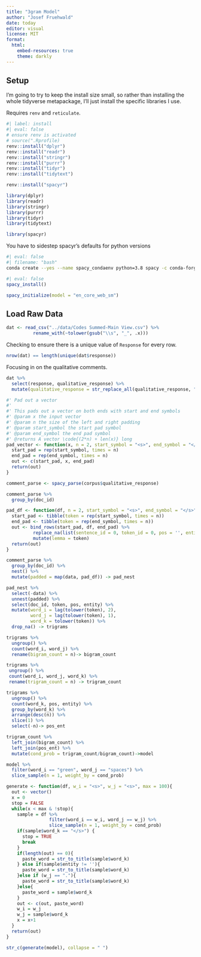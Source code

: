 ```yaml
---
title: "3gram Model"
author: "Josef Fruehwald"
date: today
editor: visual
license: MIT
format:
  html:
    embed-resources: true
    theme: darkly
---
```


## Setup

I'm going to try to keep the install size small, so rather than installing the whole tidyverse metapackage, I'll just install the specific libraries I use.

Requires `renv` and `reticulate`.

```r
#| label: install
#| eval: false
# ensure renv is activated
# source(".Rprofile)
renv::install("dplyr")
renv::install("readr")
renv::install("stringr")
renv::install("purrr")
renv::install("tidyr")
renv::install("tidytext")
```

```r
renv::install("spacyr")
```

```r
library(dplyr)
library(readr)
library(stringr)
library(purrr)
library(tidyr)
library(tidytext)
```

```r
library(spacyr)
```

You have to sidestep spacyr's defaults for python versions

```bash
#| eval: false
#| filename: "bash"
conda create --yes --name spacy_condaenv python=3.8 spacy -c conda-forge
```

```r
#| eval: false
spacy_install()
```

```r
spacy_initialize(model = "en_core_web_sm")
```

## Load Raw Data

```r
dat <- read_csv("../data/Codes Summed-Main View.csv") %>%
          rename_with(~tolower(gsub("\\s", "_", .x)))
```

Checking to ensure there is a unique value of `Response` for every row.

```r
nrow(dat) == length(unique(dat$response))
```

Focusing in on the qualitative comments.

```r
dat %>%
  select(response, qualitative_response) %>%
  mutate(qualitative_response = str_replace_all(qualitative_response, "\\s+", " "))-> corpus
```

```r
#' Pad out a vector
#' 
#' This pads out a vector on both ends with start and end symbols
#' @param x the input vector
#' @param n the size of the left and right padding
#' @param start_symbol the start pad symbol
#' @param end_symbol the end pad symbol
#' @returns A vector \code{(2*n) + len(x)} long
pad_vector <- function(x, n = 2, start_symbol = "<s>", end_symbol = "</s>"){
  start_pad = rep(start_symbol, times = n)
  end_pad = rep(end_symbol, times = n)
  out <- c(start_pad, x, end_pad)
  return(out)
}

```

```r
comment_parse <- spacy_parse(corpus$qualitative_response)
```

```r
comment_parse %>%
  group_by(doc_id)
```

```r
pad_df <- function(df, n = 2, start_symbol = "<s>", end_symbol = "</s>"){
  start_pad <- tibble(token = rep(start_symbol, times = n))
  end_pad <- tibble(token = rep(end_symbol, times = n))
  out <- bind_rows(start_pad, df, end_pad) %>%
          replace_na(list(sentence_id = 0, token_id = 0, pos = '', entity = '')) %>%
          mutate(lemma = token)
  return(out)
}
```

```r
comment_parse %>%
  group_by(doc_id) %>%
  nest() %>%
  mutate(padded = map(data, pad_df)) -> pad_nest
```

```r
pad_nest %>%
  select(-data) %>%
  unnest(padded) %>%
  select(doc_id, token, pos, entity) %>%
  mutate(word_i = lag(tolower(token), 2),
         word_j = lag(tolower(token), 1),
         word_k = tolower(token)) %>%
  drop_na() -> trigrams
```

```r
trigrams %>%
  ungroup() %>%
  count(word_i, word_j) %>%
  rename(bigram_count = n)-> bigram_count
```

```r
trigrams %>%
 ungroup() %>%
 count(word_i, word_j, word_k) %>%
 rename(trigram_count = n) -> trigram_count
```

```r
trigrams %>%
  ungroup() %>%
  count(word_k, pos, entity) %>%
  group_by(word_k) %>%
  arrange(desc(n)) %>%
  slice(1) %>%
  select(-n)-> pos_ent
```

```r
trigram_count %>%
  left_join(bigram_count) %>%
  left_join(pos_ent) %>%
  mutate(cond_prob = trigram_count/bigram_count)->model
```

```r
model %>%
  filter(word_i == "green", word_j == "spaces") %>%
  slice_sample(n = 1, weight_by = cond_prob)
```

```r
generate <- function(df, w_i = "<s>", w_j = "<s>", max = 100){
  out <- vector()
  x = 0
  stop = FALSE
  while(x < max & !stop){
    sample = df %>% 
                filter(word_i == w_i, word_j == w_j) %>% 
                slice_sample(n = 1, weight_by = cond_prob)
    if(sample$word_k == "</s>") {
      stop = TRUE
      break
    }
    if(length(out) == 0){
      paste_word = str_to_title(sample$word_k)
    } else if(sample$entity != ''){
      paste_word = str_to_title(sample$word_k)
    }else if (w_j == "."){
      paste_word = str_to_title(sample$word_k)
    }else{
      paste_word = sample$word_k
    }
    out <- c(out, paste_word)
    w_i = w_j
    w_j = sample$word_k
    x = x+1
  }
  return(out)
}
```

```r
str_c(generate(model), collapse = " ")
```
